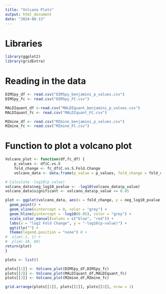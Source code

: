 ---
title: "Volcano Plots"
output: html_document
date: "2024-08-13"
---

# Libraries
```{R}

library(ggplot2)
library(gridExtra)

```
# Reading in the data
```{R}
DIMSpy_df <- read.csv("DIMSpy_benjamini_p_values.csv")
DIMSpy_fc <- read.csv("DIMSpy_FC.csv")

MALDIquant_df <-read.csv("MALDIquant_benjamini_p_values.csv")
MALDIquant_fc <- read.csv("MALDIquant_FC.csv")

MZmine_df <- read.csv("MZmine_benjamini_p_values.csv")
MZmine_fc <- read.csv("MZmine_FC.csv")
```
# Function to plot a volcano plot 
```{R}
Volcano_plot <- function(df,fc_df) {
    p_values <- df$C.vs.S
    fold_change <- fc_df$C.vs.S.Fold.Change
    volcano_data <- data.frame(p_value = p_values, fold_change = fold_change)

# Calculate -log10(p_value)
volcano_data$neg_log10_pvalue <- -log10(volcano_data$p_value)
volcano_data$significant <- volcano_data$p_value <= 0.05

plot <- ggplot(volcano_data, aes(x = fold_change, y = neg_log10_pvalue, color = significant)) +
  geom_point() +
  geom_vline(xintercept = 0, color = "grey") +
  geom_hline(yintercept = -log10(0.05), color = "grey") +
  scale_color_manual(values = c("blue", "red")) +
  labs(x = "log2 Fold Change", y = "-log10(p-value)") +
  ggtitle("") +
  theme(legend.position = "none") # +
#  xlim(-1, 1) +
#  ylim(-10, 80)
return(plot)
}

```

```{R}

plots <- list()

plots[[1]] <- Volcano_plot(DIMSpy_df,DIMSpy_fc)
plots[[2]] <- Volcano_plot(MALDIquant_df,MALDIquant_fc)
plots[[3]] <- Volcano_plot(MZmine_df,MZmine_fc)

grid.arrange(plots[[1]], plots[[2]], plots[[3]], nrow = 1)


```
